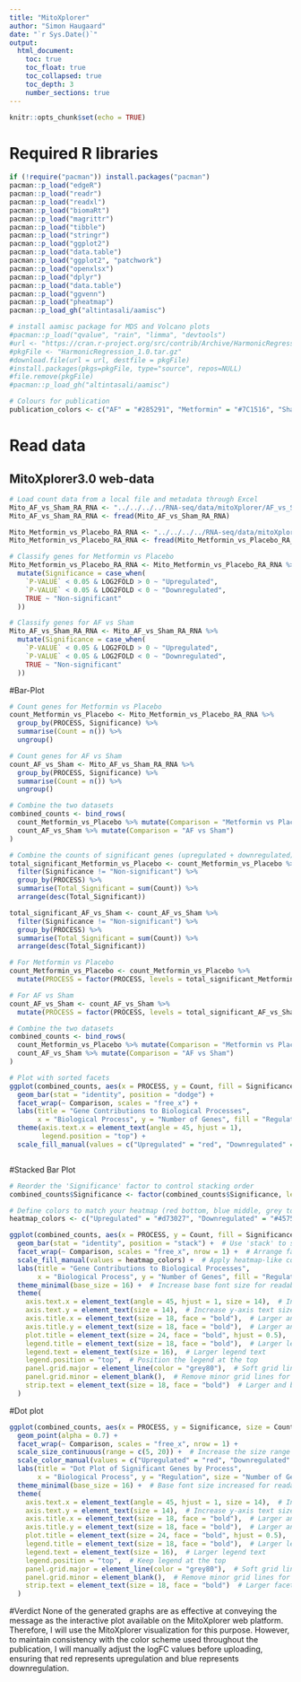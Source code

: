```yaml
---
title: "MitoXplorer"
author: "Simon Haugaard"
date: "`r Sys.Date()`"
output:
  html_document:
    toc: true
    toc_float: true
    toc_collapsed: true
    toc_depth: 3
    number_sections: true
---
```


```r
knitr::opts_chunk$set(echo = TRUE)
```

# Required R libraries
```r
if (!require("pacman")) install.packages("pacman")
pacman::p_load("edgeR")
pacman::p_load("readr")
pacman::p_load("readxl")
pacman::p_load("biomaRt")
pacman::p_load("magrittr")
pacman::p_load("tibble")
pacman::p_load("stringr")
pacman::p_load("ggplot2")
pacman::p_load("data.table")
pacman::p_load("ggplot2", "patchwork")
pacman::p_load("openxlsx")
pacman::p_load("dplyr")
pacman::p_load("data.table")
pacman::p_load("ggvenn")
pacman::p_load("pheatmap")
pacman::p_load_gh("altintasali/aamisc")

# install aamisc package for MDS and Volcano plots
#pacman::p_load("qvalue", "rain", "limma", "devtools")
#url <- "https://cran.r-project.org/src/contrib/Archive/HarmonicRegression/HarmonicRegression_1.0.tar.gz"
#pkgFile <- "HarmonicRegression_1.0.tar.gz"
#download.file(url = url, destfile = pkgFile)
#install.packages(pkgs=pkgFile, type="source", repos=NULL)
#file.remove(pkgFile)
#pacman::p_load_gh("altintasali/aamisc")

# Colours for publication
publication_colors <- c("AF" = "#285291", "Metformin" = "#7C1516", "Sham" = "#9B9B9B")

```

# Read data
## MitoXplorer3.0 web-data 
```r
# Load count data from a local file and metadata through Excel
Mito_AF_vs_Sham_RA_RNA <- "../../../../RNA-seq/data/mitoXplorer/AF_vs_Sham_RA_RNA.txt"
Mito_AF_vs_Sham_RA_RNA <- fread(Mito_AF_vs_Sham_RA_RNA)

Mito_Metformin_vs_Placebo_RA_RNA <- "../../../../RNA-seq/data/mitoXplorer/Metformin_vs_placebo_RA_RNA.txt"
Mito_Metformin_vs_Placebo_RA_RNA <- fread(Mito_Metformin_vs_Placebo_RA_RNA)

# Classify genes for Metformin vs Placebo
Mito_Metformin_vs_Placebo_RA_RNA <- Mito_Metformin_vs_Placebo_RA_RNA %>%
  mutate(Significance = case_when(
    `P-VALUE` < 0.05 & LOG2FOLD > 0 ~ "Upregulated",
    `P-VALUE` < 0.05 & LOG2FOLD < 0 ~ "Downregulated",
    TRUE ~ "Non-significant"
  ))

# Classify genes for AF vs Sham
Mito_AF_vs_Sham_RA_RNA <- Mito_AF_vs_Sham_RA_RNA %>%
  mutate(Significance = case_when(
    `P-VALUE` < 0.05 & LOG2FOLD > 0 ~ "Upregulated",
    `P-VALUE` < 0.05 & LOG2FOLD < 0 ~ "Downregulated",
    TRUE ~ "Non-significant"
  ))
```

#Bar-Plot 
```r
# Count genes for Metformin vs Placebo
count_Metformin_vs_Placebo <- Mito_Metformin_vs_Placebo_RA_RNA %>%
  group_by(PROCESS, Significance) %>%
  summarise(Count = n()) %>%
  ungroup()

# Count genes for AF vs Sham
count_AF_vs_Sham <- Mito_AF_vs_Sham_RA_RNA %>%
  group_by(PROCESS, Significance) %>%
  summarise(Count = n()) %>%
  ungroup()

# Combine the two datasets
combined_counts <- bind_rows(
  count_Metformin_vs_Placebo %>% mutate(Comparison = "Metformin vs Placebo"),
  count_AF_vs_Sham %>% mutate(Comparison = "AF vs Sham")
)

# Combine the counts of significant genes (upregulated + downregulated)
total_significant_Metformin_vs_Placebo <- count_Metformin_vs_Placebo %>%
  filter(Significance != "Non-significant") %>%
  group_by(PROCESS) %>%
  summarise(Total_Significant = sum(Count)) %>%
  arrange(desc(Total_Significant))

total_significant_AF_vs_Sham <- count_AF_vs_Sham %>%
  filter(Significance != "Non-significant") %>%
  group_by(PROCESS) %>%
  summarise(Total_Significant = sum(Count)) %>%
  arrange(desc(Total_Significant))

# For Metformin vs Placebo
count_Metformin_vs_Placebo <- count_Metformin_vs_Placebo %>%
  mutate(PROCESS = factor(PROCESS, levels = total_significant_Metformin_vs_Placebo$PROCESS))

# For AF vs Sham
count_AF_vs_Sham <- count_AF_vs_Sham %>%
  mutate(PROCESS = factor(PROCESS, levels = total_significant_AF_vs_Sham$PROCESS))

# Combine the two datasets
combined_counts <- bind_rows(
  count_Metformin_vs_Placebo %>% mutate(Comparison = "Metformin vs Placebo"),
  count_AF_vs_Sham %>% mutate(Comparison = "AF vs Sham")
)

# Plot with sorted facets
ggplot(combined_counts, aes(x = PROCESS, y = Count, fill = Significance)) +
  geom_bar(stat = "identity", position = "dodge") +
  facet_wrap(~ Comparison, scales = "free_x") +
  labs(title = "Gene Contributions to Biological Processes",
       x = "Biological Process", y = "Number of Genes", fill = "Regulation") +
  theme(axis.text.x = element_text(angle = 45, hjust = 1),
        legend.position = "top") +
  scale_fill_manual(values = c("Upregulated" = "red", "Downregulated" = "blue", "Non-significant" = "grey"))



```
#Stacked Bar Plot
```r
# Reorder the 'Significance' factor to control stacking order
combined_counts$Significance <- factor(combined_counts$Significance, levels = c("Upregulated", "Downregulated", "Non-significant"))

# Define colors to match your heatmap (red bottom, blue middle, grey top)
heatmap_colors <- c("Upregulated" = "#d73027", "Downregulated" = "#4575b4", "Non-significant" = "#d3d3d3")

ggplot(combined_counts, aes(x = PROCESS, y = Count, fill = Significance)) +
  geom_bar(stat = "identity", position = "stack") +  # Use 'stack' to stack the bars
  facet_wrap(~ Comparison, scales = "free_x", nrow = 1) +  # Arrange facets in a single row
  scale_fill_manual(values = heatmap_colors) +  # Apply heatmap-like colors
  labs(title = "Gene Contributions to Biological Processes",
       x = "Biological Process", y = "Number of Genes", fill = "Regulation") +
  theme_minimal(base_size = 16) +  # Increase base font size for readability
  theme(
    axis.text.x = element_text(angle = 45, hjust = 1, size = 14),  # Increase x-axis text size and angle
    axis.text.y = element_text(size = 14),  # Increase y-axis text size
    axis.title.x = element_text(size = 18, face = "bold"),  # Larger and bold x-axis title
    axis.title.y = element_text(size = 18, face = "bold"),  # Larger and bold y-axis title
    plot.title = element_text(size = 24, face = "bold", hjust = 0.5),  # Larger and centered title
    legend.title = element_text(size = 18, face = "bold"),  # Larger legend title
    legend.text = element_text(size = 16),  # Larger legend text
    legend.position = "top",  # Position the legend at the top
    panel.grid.major = element_line(color = "grey80"),  # Soft grid lines for better visibility
    panel.grid.minor = element_blank(),  # Remove minor grid lines for a cleaner look
    strip.text = element_text(size = 18, face = "bold")  # Larger and bold facet labels
  )

```
#Dot plot
```r
ggplot(combined_counts, aes(x = PROCESS, y = Significance, size = Count, color = Significance)) +
  geom_point(alpha = 0.7) +
  facet_wrap(~ Comparison, scales = "free_x", nrow = 1) +
  scale_size_continuous(range = c(5, 20)) +  # Increase the size range for points
  scale_color_manual(values = c("Upregulated" = "red", "Downregulated" = "blue", "Non-significant" = "grey")) +
  labs(title = "Dot Plot of Significant Genes by Process",
       x = "Biological Process", y = "Regulation", size = "Number of Genes") +
  theme_minimal(base_size = 16) +  # Base font size increased for readability
  theme(
    axis.text.x = element_text(angle = 45, hjust = 1, size = 14),  # Increase x-axis text size
    axis.text.y = element_text(size = 14),  # Increase y-axis text size
    axis.title.x = element_text(size = 18, face = "bold"),  # Larger and bold x-axis title
    axis.title.y = element_text(size = 18, face = "bold"),  # Larger and bold y-axis title
    plot.title = element_text(size = 24, face = "bold", hjust = 0.5),  # Larger and centered title
    legend.title = element_text(size = 18, face = "bold"),  # Larger legend title
    legend.text = element_text(size = 16),  # Larger legend text
    legend.position = "top",  # Keep legend at the top
    panel.grid.major = element_line(color = "grey80"),  # Soft grid lines for better visibility
    panel.grid.minor = element_blank(),  # Remove minor grid lines for a cleaner look
    strip.text = element_text(size = 18, face = "bold")  # Larger facet labels
  )

```

#Verdict 
  None of the generated graphs are as effective at conveying the message as the interactive plot available on the MitoXplorer web platform. 
  Therefore, I will use the MitoXplorer visualization for this purpose. However, to maintain consistency with the color scheme used throughout the publication, I will manually adjust the logFC values before uploading,   ensuring that red represents upregulation and blue represents downregulation.